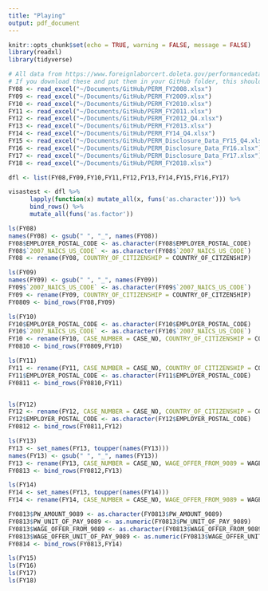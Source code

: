 ```yaml
---
title: "Playing"
output: pdf_document
---
```


```r
knitr::opts_chunk$set(echo = TRUE, warning = FALSE, message = FALSE)
library(readxl)
library(tidyverse)

# All data from https://www.foreignlaborcert.doleta.gov/performancedata.cfm
# If you download these and put them in your GitHub folder, this should work. 
FY08 <- read_excel("~/Documents/GitHub/PERM_FY2008.xlsx")
FY09 <- read_excel("~/Documents/GitHub/PERM_FY2009.xlsx")
FY10 <- read_excel("~/Documents/GitHub/PERM_FY2010.xlsx")
FY11 <- read_excel("~/Documents/GitHub/PERM_FY2011.xlsx")
FY12 <- read_excel("~/Documents/GitHub/PERM_FY2012_Q4.xlsx")
FY13 <- read_excel("~/Documents/GitHub/PERM_FY2013.xlsx")
FY14 <- read_excel("~/Documents/GitHub/PERM_FY14_Q4.xlsx")
FY15 <- read_excel("~/Documents/GitHub/PERM_Disclosure_Data_FY15_Q4.xlsx")
FY16 <- read_excel("~/Documents/GitHub/PERM_Disclosure_Data_FY16.xlsx")
FY17 <- read_excel("~/Documents/GitHub/PERM_Disclosure_Data_FY17.xlsx")
FY18 <- read_excel("~/Documents/GitHub/PERM_FY2018.xlsx")

dfl <- list(FY08,FY09,FY10,FY11,FY12,FY13,FY14,FY15,FY16,FY17)

visastest <- dfl %>%
      lapply(function(x) mutate_all(x, funs('as.character'))) %>%
      bind_rows() %>% 
      mutate_all(funs('as.factor'))

ls(FY08)
names(FY08) <- gsub(" ", "_", names(FY08))
FY08$EMPLOYER_POSTAL_CODE <- as.character(FY08$EMPLOYER_POSTAL_CODE)
FY08$`2007_NAICS_US_CODE` <- as.character(FY08$`2007_NAICS_US_CODE`)
FY08 <- rename(FY08, COUNTRY_OF_CITIZENSHIP = COUNTRY_OF_CITZENSHIP)

ls(FY09)
names(FY09) <- gsub(" ", "_", names(FY09))
FY09$`2007_NAICS_US_CODE` <- as.character(FY09$`2007_NAICS_US_CODE`)
FY09 <- rename(FY09, COUNTRY_OF_CITIZENSHIP = COUNTRY_OF_CITZENSHIP)
FY0809 <- bind_rows(FY08,FY09)

ls(FY10)
FY10$EMPLOYER_POSTAL_CODE <- as.character(FY10$EMPLOYER_POSTAL_CODE)
FY10$`2007_NAICS_US_CODE` <- as.character(FY10$`2007_NAICS_US_CODE`)
FY10 <- rename(FY10, CASE_NUMBER = CASE_NO, COUNTRY_OF_CITIZENSHIP = COUNTRY_OF_CITZENSHIP)
FY0810 <- bind_rows(FY0809,FY10)

ls(FY11)
FY11 <- rename(FY11, CASE_NUMBER = CASE_NO, COUNTRY_OF_CITIZENSHIP = COUNTRY_OF_CITZENSHIP)
FY11$EMPLOYER_POSTAL_CODE <- as.character(FY11$EMPLOYER_POSTAL_CODE)
FY0811 <- bind_rows(FY0810,FY11)


ls(FY12)
FY12 <- rename(FY12, CASE_NUMBER = CASE_NO, COUNTRY_OF_CITIZENSHIP = COUNTRY_OF_CITZENSHIP)
FY12$EMPLOYER_POSTAL_CODE <- as.character(FY12$EMPLOYER_POSTAL_CODE)
FY0812 <- bind_rows(FY0811,FY12)

ls(FY13)
FY13 <- set_names(FY13, toupper(names(FY13)))
names(FY13) <- gsub(" ", "_", names(FY13))
FY13 <- rename(FY13, CASE_NUMBER = CASE_NO, WAGE_OFFER_FROM_9089 = WAGE_OFFERED_FROM_9089, WAGE_OFFER_TO_9089 = WAGE_OFFERED_TO_9089)
FY0813 <- bind_rows(FY0812,FY13)

ls(FY14)
FY14 <- set_names(FY13, toupper(names(FY14)))
FY14 <- rename(FY14, CASE_NUMBER = CASE_NO, WAGE_OFFER_FROM_9089 = WAGE_OFFERED_FROM_9089, WAGE_OFFER_TO_9089 = WAGE_OFFERED_TO_9089, WAGE_OFFER_UNIT_OF_PAY_9089 = WAGE_OFFERED_UNIT_OF_PAY_9089)

FY0813$PW_AMOUNT_9089 <- as.character(FY0813$PW_AMOUNT_9089)
FY0813$PW_UNIT_OF_PAY_9089 <- as.numeric(FY0813$PW_UNIT_OF_PAY_9089)
FY0813$WAGE_OFFER_FROM_9089 <- as.character(FY0813$WAGE_OFFER_FROM_9089)
FY0813$WAGE_OFFER_UNIT_OF_PAY_9089 <- as.numeric(FY0813$WAGE_OFFER_UNIT_OF_PAY_9089)
FY0814 <- bind_rows(FY0813,FY14)

ls(FY15)
ls(FY16)
ls(FY17)
ls(FY18)
```
